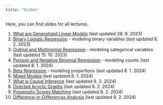 ```yaml
---
title: "Slides"
---
```


Here, you can find slides for all lectures.

1.  [What are Generalized Linear Models](https://cdn.githubraw.com/Sociology-FA-CU/advanced-r/f6ff8c6ea6edc8b5db573e597b0e4a8e6f67b094/slides/01-glm-intro.pdf) (last updated 29. 9. 2023)
2.  [Binary Logistic Regression](https://cdn.githubraw.com/Sociology-FA-CU/advanced-r/main/slides/02-logistic-binary.pdf) - modeling binary variables (last updated 8. 2. 2023)
3.  [Ordinal and Multinomial Regression](https://cdn.githubraw.com/Sociology-FA-CU/advanced-r/f6ff8c6ea6edc8b5db573e597b0e4a8e6f67b094/slides/03-logistic-ordinal-nominal.pdf) - modeling categorical variables (last updated 15. 10. 2023)
4.  [Poisson and Negative Binomial Regression](https://cdn.githubraw.com/Sociology-FA-CU/advanced-r/f6ff8c6ea6edc8b5db573e597b0e4a8e6f67b094/slides/04-counts.html) - modeling counts (last updated 8. 1. 2024)
5.  [Beta Regression](https://cdn.githubraw.com/Sociology-FA-CU/advanced-r/f6ff8c6ea6edc8b5db573e597b0e4a8e6f67b094/slides/05-proportions.html) - modeling proportions (last updated 8. 1. 2024)
6.  [Mixed Models](https://cdn.githubraw.com/Sociology-FA-CU/advanced-r/f6ff8c6ea6edc8b5db573e597b0e4a8e6f67b094/slides/06-mixed.html) (last updated 8. 1. 2024)
7.  [What is Causal Inference](https://cdn.githubraw.com/Sociology-FA-CU/advanced-r/f6ff8c6ea6edc8b5db573e597b0e4a8e6f67b094/slides/07-causal-inference.html) (last updated 8. 2. 2024)
8.  [Directed Acyclic Graphs](https://cdn.githubraw.com/Sociology-FA-CU/advanced-r/f6ff8c6ea6edc8b5db573e597b0e4a8e6f67b094/slides/08-dags.pdf) (last updated 8. 2. 2024)
9.  [Propensity Scores Matching](https://cdn.githubraw.com/Sociology-FA-CU/advanced-r/f6ff8c6ea6edc8b5db573e597b0e4a8e6f67b094/slides/09-propensity-scores.pdf) (last updated 8. 2. 2024)
10. [Difference-in-Differences Analysis](https://github.com/Sociology-FA-CU/advanced-r/blob/f6ff8c6ea6edc8b5db573e597b0e4a8e6f67b094/slides/10-did.pdf) (last updated 8. 2. 2024)
